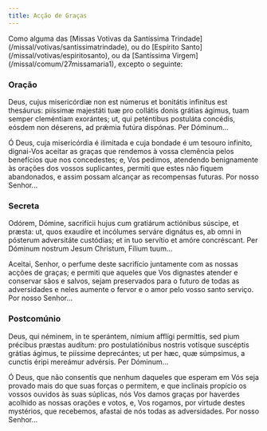 ```yaml
---
title: Acção de Graças
---
```


<aside>
  Como alguma das [Missas Votivas da Santíssima
  Trindade](/missal/votivas/santissimatrindade), ou do [Espírito
  Santo](/missal/votivas/espiritosanto), ou da [Santíssima
  Virgem](/missal/comum/27missamaria1), excepto o seguinte:
</aside>

### Oração

<div class="side-by-side not-content">

Deus, cujus misericórdiæ non est númerus et bonitátis infinítus est thesáurus: piíssimæ majestáti tuæ pro collátis donis grátias ágimus, tuam semper cleméntiam exorántes; ut, qui peténtibus postuláta concédis, eósdem non déserens, ad prǽmia futúra dispónas. Per Dóminum...

Ó Deus, cuja misericórdia é ilimitada e cuja bondade é um tesouro infinito, dignai-Vos aceitar as graças que rendemos à vossa clemência pelos benefícios que nos concedestes; e, Vos pedimos, atendendo benignamente às orações dos vossos suplicantes, permiti que estes não fiquem abandonados, e assim possam alcançar as recompensas futuras. Por nosso Senhor...

</div>

### Secreta

<div class="side-by-side not-content">

Odórem, Dómine, sacrifícii hujus cum gratiárum actiónibus súscipe, et præsta: ut, quos exaudíre et incólumes serváre dignátus es, ab omni in pósterum adversitáte custódias; et in tuo servítio et amóre concréscant. Per Dóminum nostrum Jesum Christum, Fílium tuum...

Aceitai, Senhor, o perfume deste sacrifício juntamente com as nossas acções de graças; e permiti que aqueles que Vos dignastes atender e conservar sãos e salvos, sejam preservados para o futuro de todas as adversidades e neles aumente o fervor e o amor pelo vosso santo serviço. Por nosso Senhor...

</div>

### Postcomúnio

<div class="side-by-side not-content">

Deus, qui néminem, in te sperántem, nímium afflígi permíttis, sed pium précibus præstas audítum: pro postulatiónibus nostris votísque suscéptis grátias ágimus, te piíssime deprecántes; ut per hæc, quæ súmpsimus, a cunctis éripi mereámur advérsis. Per Dóminum...

Ó Deus, que não consentis que nenhum daqueles que esperam em Vós seja provado mais do que suas forças o permitem, e que inclinais propício os vossos ouvidos às suas súplicas, nós Vos damos graças por haverdes acolhido as nossas orações e votos, e, Vos rogamos, por virtude destes mystérios, que recebemos, afastai de nós todas as adversidades. Por nosso Senhor...

</div>
